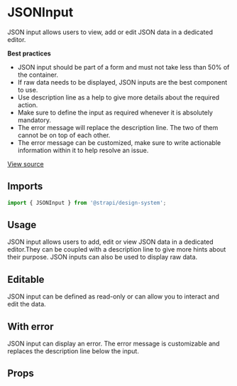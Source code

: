 

<Meta of={JsonInputStories} />

# JSONInput

JSON input allows users to view, add or edit JSON data in a dedicated editor.

**Best practices**

- JSON input should be part of a form and must not take less than 50% of the container.
- If raw data needs to be displayed, JSON inputs are the best component to use.
- Use description line as a help to give more details about the required action.
- Make sure to define the input as required whenever it is absolutely mandatory.
- The error message will replace the description line. The two of them cannot be on top of each other.
- The error message can be customized, make sure to write actionable information within it to help resolve an issue.

[View source](https://github.com/strapi/design-system/tree/main/packages/strapi-design-system/src/JSONInput)

## Imports

```js
import { JSONInput } from '@strapi/design-system';
```

## Usage

JSON input allows users to add, edit or view JSON data in a dedicated editor.They can be coupled with a description line to give more hints about their purpose. JSON inputs can also be used to display raw data.

<Canvas of={JsonInputStories.Base} />

## Editable

JSON input can be defined as read-only or can allow you to interact and edit the data.

<Canvas of={JsonInputStories.Editable} />

## With error

JSON input can display an error. The error message is customizable and replaces the description line below the input.

<Canvas of={JsonInputStories.WithError} />

## Props

<ArgsTable of={JSONInput} />
